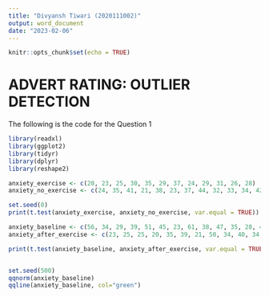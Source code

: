 ---
title: "Divyansh Tiwari (2020111002)"
output: word_document
date: "2023-02-06"
---

```{r setup, include=FALSE}
knitr::opts_chunk$set(echo = TRUE)
```

# ADVERT RATING: OUTLIER DETECTION

The following is the code for the Question 1

```{r}
library(readxl)
library(ggplot2)
library(tidyr)
library(dplyr)
library(reshape2)

anxiety_exercise <- c(20, 23, 25, 30, 35, 29, 37, 24, 29, 31, 26, 28)
anxiety_no_exercise <- c(24, 35, 41, 21, 38, 23, 37, 44, 32, 33, 34, 42)

set.seed(0)
print(t.test(anxiety_exercise, anxiety_no_exercise, var.equal = TRUE))

```
```{r}

anxiety_baseline <- c(56, 34, 29, 39, 51, 45, 23, 61, 38, 47, 35, 28, 49)
anxiety_after_exercise <- c(23, 25, 25, 20, 35, 39, 21, 50, 34, 40, 34, 21, 30)

print(t.test(anxiety_baseline, anxiety_after_exercise, var.equal = TRUE))



```


```{r}

set.seed(500)
qqnorm(anxiety_baseline)
qqline(anxiety_baseline, col="green")


```


